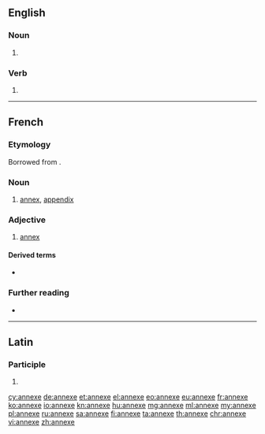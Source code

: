 {{also|annexé}}
==English==

===Noun===
{{en-noun}}

# {{alternative spelling of|annex|lang=en}}

===Verb===
{{en-verb|annexes|annexing|annexed}}

# {{alternative spelling of|annex|lang=en}}

----

==French==

===Etymology===
Borrowed from {{etyl|la|fr}} {{m|la|annexus}}.

===Noun===
{{fr-noun|f}}

# [[annex]], [[appendix]]

===Adjective===
{{fr-adj}}

# [[annex]] {{qualifier|attributive}}

====Derived terms====
* {{l|fr|annexer}}

===Further reading===
* {{R:TLFi}}

----

==Latin==

===Participle===
{{la-part-form|annexe}}

# {{inflection of|annexus||voc|m|s|lang=la}}

[[cy:annexe]]
[[de:annexe]]
[[et:annexe]]
[[el:annexe]]
[[eo:annexe]]
[[eu:annexe]]
[[fr:annexe]]
[[ko:annexe]]
[[io:annexe]]
[[kn:annexe]]
[[hu:annexe]]
[[mg:annexe]]
[[ml:annexe]]
[[my:annexe]]
[[pl:annexe]]
[[ru:annexe]]
[[sa:annexe]]
[[fi:annexe]]
[[ta:annexe]]
[[th:annexe]]
[[chr:annexe]]
[[vi:annexe]]
[[zh:annexe]]